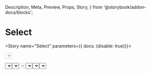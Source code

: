   Description,
  Meta,
  Preview,
  Props,
  Story,
} from '@storybook/addon-docs/blocks';


<Meta component={Select} title="Components/Molecules/Form Controls/Select" />

# Select

<Description of={Select} />
<Props of={Select} />

<Story name="Select" parameters={{ docs: {disable: true}}}>
  <form>
  <Select
    buttonClick={action('`Select with Knobs` button onClick event triggered.')}
    buttonIcon={text('icon', 'navigate')}
    buttonShow={boolean('buttonShow', true)}
    className={text('className', '')}
    disabled={boolean('disabled', false)}
    errorMsg={text('errorMsg', '')}
    formId={text('form', '')}
    handleChange={action('`Select with Knobs` onChange event triggered.')}
    label={text('label', 'Default Fieldset Label')}
    name={text('name', 'selectWithKnobs')}
    options={[
      {
        name: 'Option 1',
        value: 1,
      },
      {
        name: 'Option 2',
        value: 2,
      }
    ]}
    selectedValue={text('selectedValue', '2')}
  />
    </form>
</Story>

# Enabled Select Using a Label
<Preview>
  <Story name="Enabled Select Using Label">
    <form>
      <Select 
        label = "This guidance text goes in the label"
        name="enabledSelectUsingLabel"
        options={[
          {
           name: 'option 1',
           value: 1,
         },
         {
           name: 'option 2',
           value: 2,
          },
       ]}
        handleChange={action('changed')}
        buttonClick={action('rightArrowClick')}
        formId="formName1"
        buttonShow
      />
    </form> 
  </Story>
</Preview>

# Enabled Select Using a Default Value
<Preview>
  <Story name="Enabled Select Using a Default Value">
    <form>
      <Select 
        selectedValue={2}
        buttonClick={action('rightArrowClick')}
        name="enabledSelectUsingDefaultValue"
        label="Label is always required for accessbility"
        options={[
          {
           name: 'option 1',
           value: 1,
         },
         {
           name: 'option 2',
           value: 2,
          },
       ]}
        handleChange={action('changed')}
        formId="formName2"
        buttonShow
      />
    </form> 
  </Story>
</Preview>

# Disabled Select Using Label  
<Preview>
  <Story name="Disabled Select ">
    <form>
      <Select 
        label = "Select from the below choices"
        handleChange={action('changed')}
        buttonClick={action('rightArrowClick')}
        formId="formName3"
        name="disabledSelect"
        buttonShow
        disabled
        options={[
          {
           name: 'option 1',
           value: 1,
         },
         {
           name: 'option 2',
           value: 2,
          },
       ]}
      />
    </form> 
  </Story>
</Preview>

# Select without right arrow 
<Preview>
  <Story name="Select without the right arrow">
    <form>
      <Select 
        label = "Select from the below choices"
        handleChange={action('changed')}
        formId="formName4"
        name="selectSimple"
        options={[
          {
           name: 'option 1',
           value: 1,
         },
         {
           name: 'option 2',
           value: 2,
          },
       ]}
      />
    </form> 
  </Story>
</Preview>

# Select Error
<Preview>
  <Story name="Select Error">
    <form>
      <Select 
        label="Select from the below choices"
        handleChange={action('changed')}
        formId="formName5"
        name="Select Error no arrow"
        errorMsg="Error Message"
        options={[
          {
           name: 'option 1',
           value: 1,
         },
         {
           name: 'option 2',
           value: 2,
          },
       ]}
      />
    </form> 
  </Story>
</Preview>

# Select Error With Show Arrow
<Preview>
  <Story name="Select Error with right arrow">
    <form>
      <Select 
        label = "Select from the below choices"
        handleChange={action('changed')}
        formId="formName6"
        name="selectErrorWithButton"
        errorMsg="Error Message"
        buttonShow
        options={[
          {
           name: 'option 1',
           value: 1,
         },
         {
           name: 'option 2',
           value: 2,
          },
       ]}
      />
    </form> 
  </Story>
</Preview>







